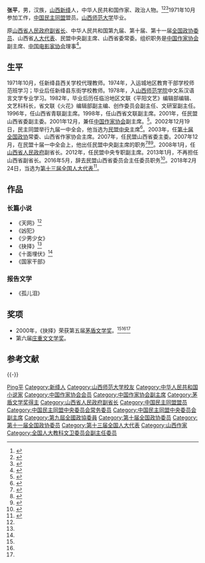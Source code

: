 {{Otheruses|subject=中国大陆山西省副省长、茅盾文学奖得主张平|other=其他同名条目|张平}}
{{Infobox writer
| 图像     = 
| 图像说明 = 
| 姓名     = 张平
| 笔名     = 
| 原名     = 
| 出生     = {{birth year and age|1953|11}} 
| 出生地点 = [[山西省|山西省]][[新绛县|新绛县]]
| 逝世     = <!--卒年在前生年在后{{death date and age|}} 或{{Death year and age| }}-->
| 逝世地点 = 
| 职业     = 小说家、官僚
| 国籍     = {{PRC}}
| 种族     = 汉族
| 语言     = 中文
| 母校     = [[山西师范大学|山西师范大学]]
| 创作时期 = 1981年至今
| 体裁     = 小说
| 主题     = 
| 文学运动 = 
| 代表作   = 《[[抉择_(小说)|抉择]]》
| 父母     = 
| 配偶     =  <!--{{marriage|姓名|年份}} -->
| 伴侣     = 
| 子女     = 
| 亲属     = 
| 受影响于 = 
| 施影响于 = 
| 奖项     =  {{Awards|award=第五届茅盾文学奖 |year=2000年 |title=《抉择》 }}  {{Awards|award=第六届庄重文文学奖 |year= |title= }} <!--  {{Awards|award= |year= |title= }} -->
| 官方网站 = <!--  {{URL|website}} -->
| 签名     =  <!--不需要加[[file:|128px]] -->
}}
'''张平'''{{BD|1953年|11月|||catIdx=Z张}}，男，汉族，[[山西省|山西]][[新绛县|新绛]]人，中华人民共和国作家、政治人物。<ref name="pig">{{cite book |author=张平 |title=《抉择》作者简介 |date=2005-05-01 |publisher=人民文学出版社 |location=北京市 |isbn=9787020049356}}</ref><ref name="cob">{{cite book |author=张平 |title=《天网》作者介绍 |date=2009-04-01 |publisher=人民文学出版社 |location=北京市|isbn=9787020072200}}</ref><ref name="bee">{{cite book |author=张平 |title=《十面埋伏》|date=2009-04-01 |publisher=人民文学出版社 |location=北京市 |isbn=9787020072224}}</ref>1971年10月参加工作，[[中国民主同盟|中国民主同盟]]盟员。[[山西师范大学|山西师范大学]]毕业。

原[[山西省人民政府|山西省人民政府副省长]]、中华人民共和国第九届、第十届、第十一届[[全国政协委员|全国政协委员]]、山西省[[人大代表|人大代表]]、民盟中央副主席、山西省委常委。组织职务是[[中国作家协会|中国作家协会]]副主席、[[中国电影家协会|中国电影家协会]]理事<ref>{{cite web |url=http://www.chinawriter.com.cn/fwzj/writer/73.shtml |title=作家张平 |accessdate=2013-12-10 |date=2012-10-11 |work=中国作家网 |archive-date=2016-08-16 |archive-url=https://web.archive.org/web/20160816192735/http://www.chinawriter.com.cn/fwzj/writer/73.shtml |dead-url=no }}</ref>。

== 生平 ==
1971年10月，任新绛县西关学校代理教师。1974年，入运城地区教育干部学校师范班学习；毕业后任新绛县东街学校教师。1978年，入[[山西师范学院|山西师范学院]]中文系汉语言文学专业学习。1982年，毕业后历任临汾地区文联《平阳文艺》编辑部编辑、文艺科科长，省文联《火花》编辑部副主编、创作委员会副主任、文研室副主任。1996年，任山西省青联副主席。1998年，任山西省文联副主席。2001年，任民盟山西省委副主委。2001年12月，兼任[[中国作家协会|中国作家协会]]副主席。<ref>{{cite web|publisher=新浪新闻|accessdate=2014-08-09|url=http://news.sina.com.cn/c/2008-02-01/102614879878.shtml|title=解讀張平傳奇人生：從著名作家到山西副省長|date=2008-02-02|archive-date=2019-05-18|archive-url=https://web.archive.org/web/20190518122340/http://news.sina.com.cn/c/2008-02-01/102614879878.shtml|dead-url=no}}</ref>。2002年12月19日，民主同盟举行九届一中全会，他当选为[[中国民主同盟中央委员会|民盟中央]]主席<ref>{{Cite book|title=中华人民共和国年鉴 2003 总第23期|last=中华人民共和国年鉴编辑部编辑|publisher=中华人民共和国年鉴社|year=2003.11|pages=274}}</ref>。2003年，任[[第十届全国政协|第十届全国政协]]常委、山西省作家协会主席。2007年，任民盟山西省委主委。2007年12月，在民盟十届一中全会上，他出任民盟中央副主席的职务<ref>{{Cite book|title=中华人民共和国年鉴 2008|last=中华人民共和国年鉴编辑部|publisher=中华人民共和国年鉴社|year=2008.12|pages=208}}</ref><ref>{{Cite book|title=中国人物年鉴 2007 总第19卷|last=中国人物年鉴社编辑|publisher=[[中国人物年鉴社|中国人物年鉴社]]|year=2007.12|pages=97}}</ref><ref>{{Cite book|title=中华人民共和国事典 1949-2009|last=[[李学昌|李学昌]]主编|publisher=世界图书上海出版公司|year=2009.09|isbn=978-7-5062-9488-1|pages=975}}</ref>。2008年1月，任[[山西省人民政府|山西省人民政府]]副省长。2012年，任民盟中央专职副主席。2013年1月，不再担任山西省副省长。2016年5月，辞去民盟山西省委员会主任委员职务<ref>{{cite web|publisher=澎湃新闻|date=2017-01-03|accessdate=2017-01-03|url=http://www.thepaper.cn/newsDetail_forward_1592939|title=2016年，哪些民主党派的省级组织调整了主委？|archive-date=2017-01-04|archive-url=https://web.archive.org/web/20170104082127/http://www.thepaper.cn/newsDetail_forward_1592939|dead-url=no}}</ref>。2018年2月24日，当选为[[第十三届全国人大代表|第十三届全国人大代表]]<ref>{{Cite web|title=（受权发布）中华人民共和国第十三届全国人民代表大会代表名单-中新网|url=http://www.chinanews.com/gn/2018/02-25/8453959.shtml|accessdate=2021-02-13|work=中新网|archive-date=2018-02-27|archive-url=https://web.archive.org/web/20180227031724/http://www.chinanews.com/gn/2018/02-25/8453959.shtml|dead-url=no}}</ref>。

== 作品 ==
=== 长篇小说 ===
*《天网》<ref name="cob" />
*《凶犯》
*《少男少女》
*《抉择》<ref name="pig" />
*《十面埋伏》<ref name="bee" />
*《国家干部》

=== 报告文学 ===
*《孤儿泪》

== 奖项 ==
* 2000年，《抉择》荣获第五届[[茅盾文学奖|茅盾文学奖]]。<ref name="pig" /><ref name="cob" /><ref name="bee" />
* 第六届[[庄重文文学奖|庄重文文学奖]]。

== 参考文献 ==
{{reflist}}

{{-}}
{{start box}}
{{s-civ}}
{{s-before|？}}
{{s-title|[[中国民主同盟|中国民主同盟]]山西省委主委|？—2016年5月}}
{{s-after|[[王维平_(1961年)|王维平]]}}
{{end box}}

{{茅盾文学奖|第五屆}}
{{庄重文文学奖}}
{{Navboxes 
| title  = 张平在[[中国民主同盟|中国民主同盟]]的职务
| list1  =
{{中国民主同盟第九届中央委员会}}
{{中国民主同盟第十届中央委员会}}
{{中国民主同盟第十一届中央委员会}}
{{中国民主同盟第十二届中央委员会}}
}}
{{Navboxes 
| title  = 张平在[[中国作家协会|中国作家协会]]的职务
| list1  =
{{中国作家协会第六届全国委员会}}
{{中国作家协会第七届全国委员会}}
{{中国作家协会第八届全国委员会}}
}}
{{Navboxes 
| title  = 张平在[[中国文学艺术界联合会|中国文学艺术界联合会]]的职务
| list1  =
{{中国文学艺术界联合会第十届全国委员会}}
}}

{{Authority control}}

{{DEFAULTSORT:Zhang张}}
[[Category:张姓|Ping平]]
[[Category:新绛人|Category:新绛人]]
[[Category:山西师范大学校友|Category:山西师范大学校友]]
[[Category:中华人民共和国小说家|Category:中华人民共和国小说家]]
[[Category:中国作家协会会员|Category:中国作家协会会员]]
[[Category:中国作家协会副主席|Category:中国作家协会副主席]]
[[Category:茅盾文学奖得主|Category:茅盾文学奖得主]]
[[Category:山西省人民政府副省长|Category:山西省人民政府副省长]]
[[Category:中国民主同盟盟员|Category:中国民主同盟盟员]]
[[Category:中国民主同盟中央委员会常务委员|Category:中国民主同盟中央委员会常务委员]]
[[Category:中国民主同盟中央委员会副主席|Category:中国民主同盟中央委员会副主席]]
[[Category:第九屆全國政協委員|Category:第九屆全國政協委員]]
[[Category:第十届全国政协委员|Category:第十届全国政协委员]]
[[Category:第十一届全国政协委员|Category:第十一届全国政协委员]]
[[Category:第十三届全国人大代表|Category:第十三届全国人大代表]]
[[Category:山西作家|Category:山西作家]]
[[Category:全国人大教科文卫委员会副主任委员|Category:全国人大教科文卫委员会副主任委员]]